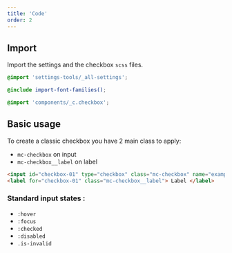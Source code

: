 ```yaml
---
title: 'Code'
order: 2
---
```


## Import

Import the settings and the checkbox `scss` files.

```scss
@import 'settings-tools/_all-settings';

@include import-font-families();

@import 'components/_c.checkbox';
```

## Basic usage
To create a classic checkbox you have 2 main class to apply:

- `mc-checkbox` on input
- `mc-checkbox__label` on label

```html
<input id="checkbox-01" type="checkbox" class="mc-checkbox" name="example" />
<label for="checkbox-01" class="mc-checkbox__label"> Label </label>
```

### Standard input states :

- `:hover`
- `:focus`
- `:checked`
- `:disabled`
- `.is-invalid`

<Preview path="intro" />
